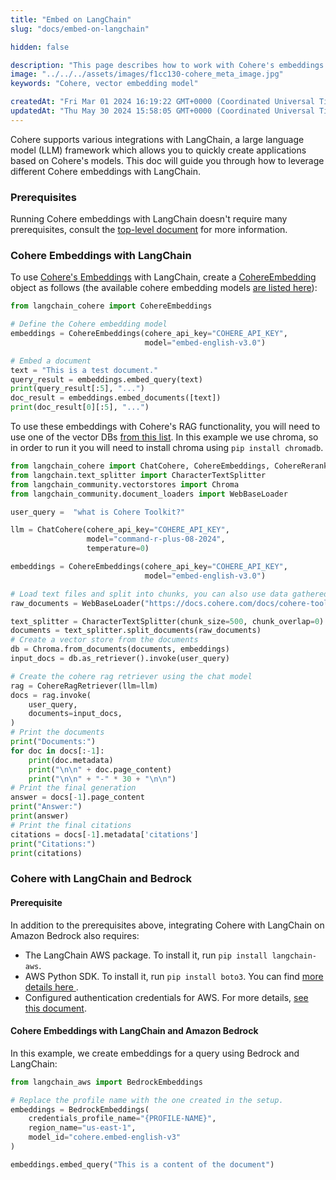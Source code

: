 ```yaml
---
title: "Embed on LangChain"
slug: "docs/embed-on-langchain"

hidden: false

description: "This page describes how to work with Cohere's embeddings models and LangChain."
image: "../../../assets/images/f1cc130-cohere_meta_image.jpg"  
keywords: "Cohere, vector embedding model"

createdAt: "Fri Mar 01 2024 16:19:22 GMT+0000 (Coordinated Universal Time)"
updatedAt: "Thu May 30 2024 15:58:05 GMT+0000 (Coordinated Universal Time)"
---
```

Cohere supports various integrations with LangChain, a large language model (LLM) framework which allows you to quickly create applications based on Cohere's models. This doc will guide you through how to leverage different Cohere embeddings with LangChain. 

### Prerequisites

Running Cohere embeddings with LangChain doesn't require many prerequisites, consult the [top-level document](/docs/cohere-and-langchain) for more information.

### Cohere Embeddings with LangChain

To use [Cohere's Embeddings](/docs/embeddings) with LangChain, create a [CohereEmbedding](https://github.com/langchain-ai/langchain/blob/master/libs/community/langchain_community/embeddings/cohere.py) object as follows (the available cohere embedding models [are listed here](/reference/embed)): 

```python PYTHON
from langchain_cohere import CohereEmbeddings

# Define the Cohere embedding model
embeddings = CohereEmbeddings(cohere_api_key="COHERE_API_KEY",
                              model="embed-english-v3.0")

# Embed a document
text = "This is a test document."
query_result = embeddings.embed_query(text)
print(query_result[:5], "...")
doc_result = embeddings.embed_documents([text])
print(doc_result[0][:5], "...")

```

To use these embeddings with Cohere's RAG functionality, you will need to use one of the vector DBs [from this list](https://python.langchain.com/docs/integrations/vectorstores). In this example we use chroma, so in order to run it you will need to install chroma using `pip install chromadb`.

```python PYTHON
from langchain_cohere import ChatCohere, CohereEmbeddings, CohereRerank, CohereRagRetriever
from langchain.text_splitter import CharacterTextSplitter
from langchain_community.vectorstores import Chroma
from langchain_community.document_loaders import WebBaseLoader

user_query =  "what is Cohere Toolkit?"

llm = ChatCohere(cohere_api_key="COHERE_API_KEY",              
                 model="command-r-plus-08-2024",
                 temperature=0)

embeddings = CohereEmbeddings(cohere_api_key="COHERE_API_KEY",
                              model="embed-english-v3.0")

# Load text files and split into chunks, you can also use data gathered elsewhere in your application
raw_documents = WebBaseLoader("https://docs.cohere.com/docs/cohere-toolkit").load()

text_splitter = CharacterTextSplitter(chunk_size=500, chunk_overlap=0)
documents = text_splitter.split_documents(raw_documents)
# Create a vector store from the documents
db = Chroma.from_documents(documents, embeddings)
input_docs = db.as_retriever().invoke(user_query)

# Create the cohere rag retriever using the chat model 
rag = CohereRagRetriever(llm=llm)
docs = rag.invoke(
    user_query,
    documents=input_docs,
)
# Print the documents
print("Documents:")
for doc in docs[:-1]:
    print(doc.metadata)
    print("\n\n" + doc.page_content)
    print("\n\n" + "-" * 30 + "\n\n")
# Print the final generation 
answer = docs[-1].page_content
print("Answer:")
print(answer)
# Print the final citations 
citations = docs[-1].metadata['citations']
print("Citations:")
print(citations)
```

### Cohere with LangChain and Bedrock

#### Prerequisite

In addition to the prerequisites above, integrating Cohere with LangChain on Amazon Bedrock also requires: 

- The LangChain AWS package. To install it, run `pip install langchain-aws`.
- AWS Python SDK. To install it, run `pip install boto3`. You can find [more details here ](https://boto3.amazonaws.com/v1/documentation/api/latest/guide/quickstart.html#install-boto3).
- Configured authentication credentials for AWS. For more details, [see this document](https://boto3.amazonaws.com/v1/documentation/api/latest/guide/quickstart.html#configuration). 

#### Cohere Embeddings with LangChain and Amazon Bedrock

In this example, we create embeddings for a query using Bedrock and LangChain: 

```python PYTHON
from langchain_aws import BedrockEmbeddings

# Replace the profile name with the one created in the setup.
embeddings = BedrockEmbeddings(
    credentials_profile_name="{PROFILE-NAME}",
    region_name="us-east-1",
    model_id="cohere.embed-english-v3"
)

embeddings.embed_query("This is a content of the document")
```
